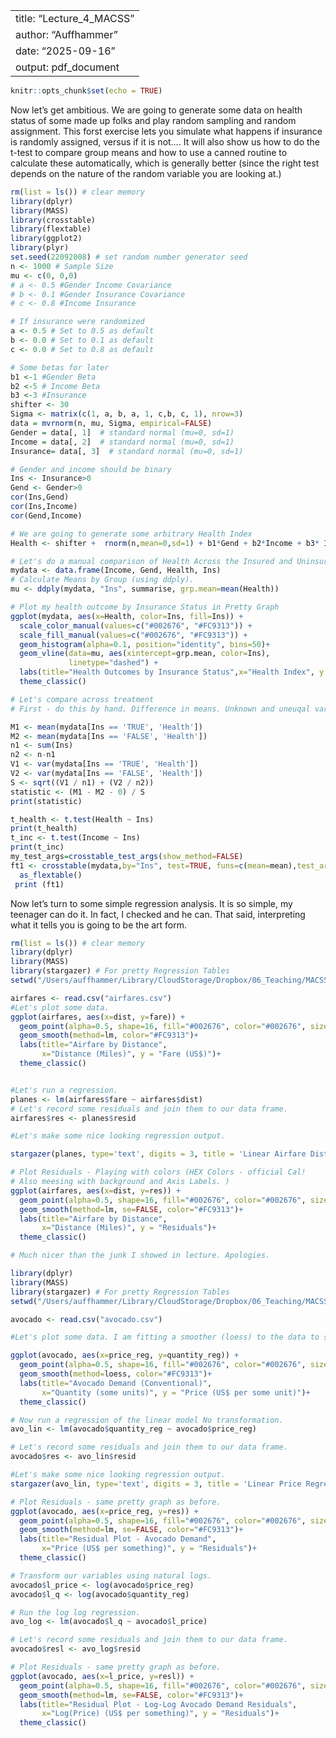 
---
title: "Lecture_4_MACSS"
author: "Auffhammer"
date: "2025-09-16"
output: pdf_document
---

```r
knitr::opts_chunk$set(echo = TRUE)
```

Now let's get ambitious. We are going to generate some data on health status of some made up folks and play random sampling and random assignment. This forst exercise lets you simulate what happens if insurance is randomly assigned, versus if it is not.... It will also show us how to do the t-test to compare group means and how to use a canned routine to calculate these automatically, which is generally better (since the right test depends on the nature of the random variable you are looking at.)

```r
rm(list = ls()) # clear memory
library(dplyr)
library(MASS)
library(crosstable)
library(flextable)
library(ggplot2)
library(plyr)
set.seed(22092008) # set random number generator seed
n <- 1000 # Sample Size
mu <- c(0, 0,0)
# a <- 0.5 #Gender Income Covariance
# b <- 0.1 #Gender Insurance Covariance
# c <- 0.8 #Income Insurance

# If insurance were randomized
a <- 0.5 # Set to 0.5 as default
b <- 0.0 # Set to 0.1 as default
c <- 0.0 # Set to 0.8 as default

# Some betas for later
b1 <-1 #Gender Beta
b2 <-5 # Income Beta
b3 <-3 #Insurance
shifter <- 30
Sigma <- matrix(c(1, a, b, a, 1, c,b, c, 1), nrow=3)
data = mvrnorm(n, mu, Sigma, empirical=FALSE)
Gender = data[, 1]  # standard normal (mu=0, sd=1)
Income = data[, 2]  # standard normal (mu=0, sd=1)
Insurance= data[, 3]  # standard normal (mu=0, sd=1)

# Gender and income should be binary
Ins <- Insurance>0
Gend <- Gender>0
cor(Ins,Gend) 
cor(Ins,Income) 
cor(Gend,Income)

# We are going to generate some arbitrary Health Index
Health <- shifter +  rnorm(n,mean=0,sd=1) + b1*Gend + b2*Income + b3* Ins

# Let's do a manual comparison of Health Across the Insured and Uninsured.
mydata <- data.frame(Income, Gend, Health, Ins)
# Calculate Means by Group (using ddply). 
mu <- ddply(mydata, "Ins", summarise, grp.mean=mean(Health))

# Plot my health outcome by Insurance Status in Pretty Graph
ggplot(mydata, aes(x=Health, color=Ins, fill=Ins)) +
  scale_color_manual(values=c("#002676", "#FC9313")) +
  scale_fill_manual(values=c("#002676", "#FC9313")) +
  geom_histogram(alpha=0.1, position="identity", bins=50)+
  geom_vline(data=mu, aes(xintercept=grp.mean, color=Ins),
             linetype="dashed") +
  labs(title="Health Outcomes by Insurance Status",x="Health Index", y = "Count")+
  theme_classic()

# Let's compare across treatment
# First - do this by hand. Difference in means. Unknown and uneuqal variances.

M1 <- mean(mydata[Ins == 'TRUE', 'Health']) 
M2 <- mean(mydata[Ins == 'FALSE', 'Health'])
n1 <- sum(Ins)
n2 <- n-n1
V1 <- var(mydata[Ins == 'TRUE', 'Health']) 
V2 <- var(mydata[Ins == 'FALSE', 'Health']) 
S <- sqrt((V1 / n1) + (V2 / n2))
statistic <- (M1 - M2 - 0) / S
print(statistic)

t_health <- t.test(Health ~ Ins)
print(t_health)
t_inc <- t.test(Income ~ Ins)
print(t_inc)
my_test_args=crosstable_test_args(show_method=FALSE)
ft1 <- crosstable(mydata,by="Ins", test=TRUE, funs=c(mean=mean),test_args=my_test_args) %>% 
  as_flextable()
 print (ft1)

```

Now let's turn to some simple regression analysis. It is so simple, my teenager can do it. In fact, I checked and he can. That said, interpreting what it tells you is going to be the art form. 

```r
rm(list = ls()) # clear memory
library(dplyr)
library(MASS)
library(stargazer) # For pretty Regression Tables
setwd("/Users/auffhammer/Library/CloudStorage/Dropbox/06_Teaching/MACSS/2024/code/public-repository-1/week_4")

airfares <- read.csv("airfares.csv")
#Let's plot some data. 
ggplot(airfares, aes(x=dist, y=fare)) + 
  geom_point(alpha=0.5, shape=16, fill="#002676", color="#002676", size=2)+
  geom_smooth(method=lm, color="#FC9313")+
  labs(title="Airfare by Distance",
       x="Distance (Miles)", y = "Fare (US$)")+
  theme_classic()  


#Let's run a regression.  
planes <- lm(airfares$fare ~ airfares$dist)
# Let's record some residuals and join them to our data frame. 
airfares$res <- planes$resid

#Let's make some nice looking regression output. 

stargazer(planes, type='text', digits = 3, title = 'Linear Airfare Distance Regression', style = 'qje')

# Plot Residuals - Playing with colors (HEX Colors - official Cal!
# Also meesing with background and Axis Labels. )
ggplot(airfares, aes(x=dist, y=res)) + 
  geom_point(alpha=0.5, shape=16, fill="#002676", color="#002676", size=2)+
  geom_smooth(method=lm, se=FALSE, color="#FC9313")+
  labs(title="Airfare by Distance",
       x="Distance (Miles)", y = "Residuals")+
  theme_classic()  

# Much nicer than the junk I showed in lecture. Apologies. 


```

```r
library(dplyr)
library(MASS)
library(stargazer) # For pretty Regression Tables
setwd("/Users/auffhammer/Library/CloudStorage/Dropbox/06_Teaching/MACSS/2024/code/public-repository-1/week_4")

avocado <- read.csv("avocado.csv")

#Let's plot some data. I am fitting a smoother (loess) to the data to see what the functional # form looks like. A bit more on this later. 

ggplot(avocado, aes(x=price_reg, y=quantity_reg)) + 
  geom_point(alpha=0.5, shape=16, fill="#002676", color="#002676", size=2)+
  geom_smooth(method=loess, color="#FC9313")+
  labs(title="Avocado Demand (Conventional)",
       x="Quantity (some units)", y = "Price (US$ per some unit)")+
  theme_classic()  

# Now run a regression of the linear model No transformation. 
avo_lin <- lm(avocado$quantity_reg ~ avocado$price_reg)

# Let's record some residuals and join them to our data frame. 
avocado$res <- avo_lin$resid

#Let's make some nice looking regression output. 
stargazer(avo_lin, type='text', digits = 3, title = 'Linear Price Regression', style = 'qje')

# Plot Residuals - same pretty graph as before. 
ggplot(avocado, aes(x=price_reg, y=res)) + 
  geom_point(alpha=0.5, shape=16, fill="#002676", color="#002676", size=2)+
  geom_smooth(method=lm, se=FALSE, color="#FC9313")+
  labs(title="Residual Plot - Avocado Demand",
       x="Price (US$ per something)", y = "Residuals")+
  theme_classic()  

# Transform our variables using natural logs. 
avocado$l_price <- log(avocado$price_reg)
avocado$l_q <- log(avocado$quantity_reg)

# Run the log log regression. 
avo_log <- lm(avocado$l_q ~ avocado$l_price)

# Let's record some residuals and join them to our data frame. 
avocado$resl <- avo_log$resid

# Plot Residuals - same pretty graph as before. 
ggplot(avocado, aes(x=l_price, y=resl)) + 
  geom_point(alpha=0.5, shape=16, fill="#002676", color="#002676", size=2)+
  geom_smooth(method=lm, se=FALSE, color="#FC9313")+
  labs(title="Residual Plot - Log-Log Avocado Demand Residuals",
       x="Log(Price) (US$ per something)", y = "Residuals")+
  theme_classic()  

```

